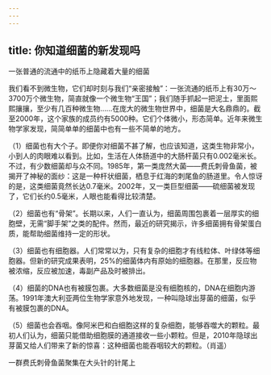 ```yaml
---
---
---
```

title: 你知道细菌的新发现吗
---




一张普通的流通中的纸币上隐藏着大量的细菌



我们看不到微生物，它们却时刻与我们“亲密接触”：一张流通的纸币上有30万～3700万个微生物，简直就像一个微生物“王国”；我们随手抓起一把泥土，里面熙熙攘攘，至少有几百种微生物……在庞大的微生物世界中，细菌是大名鼎鼎的。截至2000年，这个家族的成员约有5000种。它们个体微小，形态简单。近年来微生物学家发现，简简单单的细菌中也有一些不简单的地方。

（1）细菌也有大个子。即便你对细菌不甚了解，也应该知道，这类生物非常小，小到人的肉眼难以看到。比如，生活在人体肠道中的大肠杆菌只有0.002毫米长。不过，有少数细菌却与众不同。1985年，第一类庞然大菌——费氏刺骨鱼菌，被揭开了神秘的面纱：这是一种杆状细菌，栖息于红海的刺尾鱼的肠道里。令人惊讶的是，这类细菌竟然长达0.7毫米。2002年，又一类巨型细菌——硫细菌被发现了，它们长约0.5毫米，人眼也能看得比较清楚。

（2）细菌也有“骨架”。长期以来，人们一直认为，细菌周围包裹着一层厚实的细胞壁，无需“脚手架”之类的配件。然而，最近的研究揭示，许多细菌拥有骨架蛋白质，能帮助细菌维持一定的形状。

（3）细菌也有细胞器。人们常常以为，只有复杂的细胞才有线粒体、叶绿体等细胞器。但新的研究成果表明，25%的细菌体内有原始的细胞器。在那里，反应物被浓缩，反应被加速，毒副产品及时被排出。

（4）细菌的DNA也有被膜包裹。大多数细菌是没有细胞核的，DNA在细胞内游荡。1991年澳大利亚两位生物学家意外地发现，一种叫隐球出芽菌的细菌，似乎有被膜包裹的DNA。

（5）细菌也会吞咽。像阿米巴和白细胞这样的复杂细胞，能够吞噬大的颗粒。最初人们认为，细菌只能借助细胞膜的通道接收一些小颗粒。但是，2010年隐球出芽菌又给人们带来了新的惊喜：这种细菌也能吞咽较大的颗粒。（肖遥）

一群费氏刺骨鱼菌聚集在大头针的针尾上